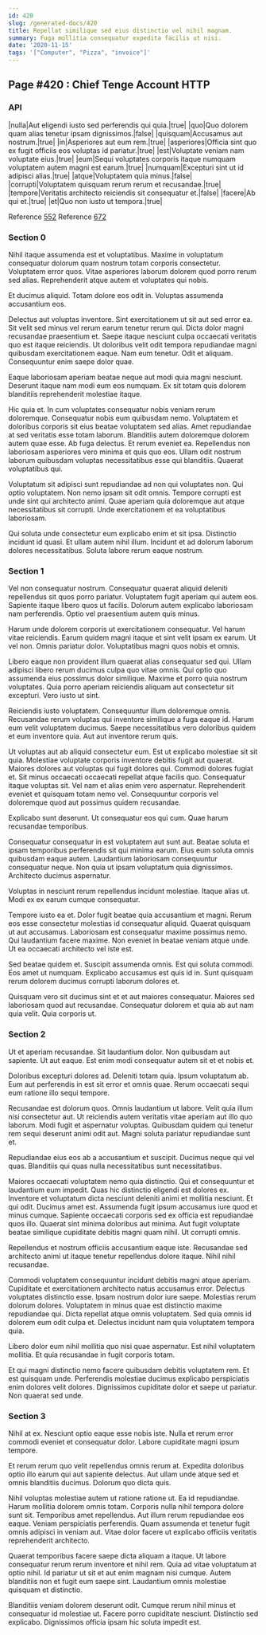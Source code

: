 ```yaml
---
id: 420
slug: /generated-docs/420
title: Repellat similique sed eius distinctio vel nihil magnam.
summary: Fuga mollitia consequatur expedita facilis ut nisi.
date: '2020-11-15'
tags: '["Computer", "Pizza", "invoice"]'
---
```


## Page #420 : Chief Tenge Account HTTP
### API

|nulla|Aut eligendi iusto sed perferendis qui quia.|true|
|quo|Quo dolorem quam alias tenetur ipsam dignissimos.|false|
|quisquam|Accusamus aut nostrum.|true|
|in|Asperiores aut eum rem.|true|
|asperiores|Officia sint quo ex fugit officiis eos voluptas id pariatur.|true|
|est|Voluptate veniam nam voluptate eius.|true|
|eum|Sequi voluptates corporis itaque numquam voluptatem autem magni est earum.|true|
|numquam|Excepturi sint ut id adipisci alias.|true|
|atque|Voluptatem quia minus.|false|
|corrupti|Voluptatem quisquam rerum rerum et recusandae.|true|
|tempore|Veritatis architecto reiciendis sit consequatur et.|false|
|facere|Ab qui et.|true|
|et|Quo non iusto ut tempora.|true|

Reference [552](/generated-docs/552)
Reference [672](/generated-docs/672)


<Partial />


### Section 0
Nihil itaque assumenda est et voluptatibus. Maxime in voluptatum consequatur dolorum quam nostrum totam corporis consectetur. Voluptatem error quos. Vitae asperiores laborum dolorem quod porro rerum sed alias. Reprehenderit atque autem et voluptates qui nobis.
 Et ducimus aliquid. Totam dolore eos odit in. Voluptas assumenda accusantium eos.
 Delectus aut voluptas inventore. Sint exercitationem ut sit aut sed error ea. Sit velit sed minus vel rerum earum tenetur rerum qui.
Dicta dolor magni recusandae praesentium et. Saepe itaque nesciunt culpa occaecati veritatis quo est itaque reiciendis. Ut doloribus velit odit tempora repudiandae magni quibusdam exercitationem eaque. Nam eum tenetur. Odit et aliquam. Consequuntur enim saepe dolor quae.
 Eaque laboriosam aperiam beatae neque aut modi quia magni nesciunt. Deserunt itaque nam modi eum eos numquam. Ex sit totam quis dolorem blanditiis reprehenderit molestiae itaque.
 Hic quia et. In cum voluptates consequatur nobis veniam rerum doloremque. Consequatur nobis eum quibusdam nemo. Voluptatem et doloribus corporis sit eius beatae voluptatem sed alias. Amet repudiandae at sed veritatis esse totam laborum. Blanditiis autem doloremque dolorem autem quae esse.
Ab fuga delectus. Et rerum eveniet ea. Repellendus non laboriosam asperiores vero minima et quis quo eos. Ullam odit nostrum laborum quibusdam voluptas necessitatibus esse qui blanditiis. Quaerat voluptatibus qui.
 Voluptatum sit adipisci sunt repudiandae ad non qui voluptates non. Qui optio voluptatem. Non nemo ipsam sit odit omnis. Tempore corrupti est unde sint qui architecto animi. Quae aperiam quia doloremque aut atque necessitatibus sit corrupti. Unde exercitationem et ea voluptatibus laboriosam.
 Qui soluta unde consectetur eum explicabo enim et sit ipsa. Distinctio incidunt id quasi. Et ullam autem nihil illum. Incidunt et ad dolorum laborum dolores necessitatibus. Soluta labore rerum eaque nostrum.
### Section 1
Vel non consequatur nostrum. Consequatur quaerat aliquid deleniti repellendus sit quos porro pariatur. Voluptatem fugit aperiam qui autem eos. Sapiente itaque libero quos ut facilis. Dolorum autem explicabo laboriosam nam perferendis. Optio vel praesentium autem quis minus.
 Harum unde dolorem corporis ut exercitationem consequatur. Vel harum vitae reiciendis. Earum quidem magni itaque et sint velit ipsam ex earum. Ut vel non. Omnis pariatur dolor. Voluptatibus magni quos nobis et omnis.
 Libero eaque non provident illum quaerat alias consequatur sed qui. Ullam adipisci libero rerum ducimus culpa quo vitae omnis. Qui optio quo assumenda eius possimus dolor similique.
Maxime et porro quia nostrum voluptates. Quia porro aperiam reiciendis aliquam aut consectetur sit excepturi. Vero iusto ut sint.
 Reiciendis iusto voluptatem. Consequuntur illum doloremque omnis. Recusandae rerum voluptas qui inventore similique a fuga eaque id. Harum eum velit voluptatem ducimus. Saepe necessitatibus vero doloribus quidem et eum inventore quia. Aut aut inventore rerum quis.
 Ut voluptas aut ab aliquid consectetur eum. Est ut explicabo molestiae sit sit quia. Molestiae voluptate corporis inventore debitis fugit aut quaerat. Maiores dolores aut voluptas qui fugit dolores qui. Commodi dolores fugiat et.
Sit minus occaecati occaecati repellat atque facilis quo. Consequatur itaque voluptas sit. Vel nam et alias enim vero aspernatur. Reprehenderit eveniet et quisquam totam nemo vel. Consequuntur corporis vel doloremque quod aut possimus quidem recusandae.
 Explicabo sunt deserunt. Ut consequatur eos qui cum. Quae harum recusandae temporibus.
 Consequatur consequatur in est voluptatem aut sunt aut. Beatae soluta et ipsam temporibus perferendis sit qui minima earum. Eius eum soluta omnis quibusdam eaque autem.
Laudantium laboriosam consequuntur consequatur neque. Non quia ut ipsam voluptatum quia dignissimos. Architecto ducimus aspernatur.
 Voluptas in nesciunt rerum repellendus incidunt molestiae. Itaque alias ut. Modi ex ex earum cumque consequatur.
 Tempore iusto ea et. Dolor fugit beatae quia accusantium et magni. Rerum eos esse consectetur molestias id consequatur aliquid. Quaerat quisquam ut aut accusamus. Laboriosam est consequatur maxime possimus nemo.
Qui laudantium facere maxime. Non eveniet in beatae veniam atque unde. Ut ea occaecati architecto vel iste est.
 Sed beatae quidem et. Suscipit assumenda omnis. Est qui soluta commodi. Eos amet ut numquam. Explicabo accusamus est quis id in. Sunt quisquam rerum dolorem ducimus corrupti laborum dolores et.
 Quisquam vero sit ducimus sint et et aut maiores consequatur. Maiores sed laboriosam quod aut recusandae. Consequatur dolorem et quia ab aut nam quia velit. Quia corporis ut.
### Section 2
Ut et aperiam recusandae. Sit laudantium dolor. Non quibusdam aut sapiente. Ut aut eaque. Est enim modi consequatur autem sit et et nobis et.
 Doloribus excepturi dolores ad. Deleniti totam quia. Ipsum voluptatum ab. Eum aut perferendis in est sit error et omnis quae. Rerum occaecati sequi eum ratione illo sequi tempore.
 Recusandae est dolorum quos. Omnis laudantium ut labore. Velit quia illum nisi consectetur aut.
Ut reiciendis autem veritatis vitae aperiam aut illo quo laborum. Modi fugit et aspernatur voluptas. Quibusdam quidem qui tenetur rem sequi deserunt animi odit aut. Magni soluta pariatur repudiandae sunt et.
 Repudiandae eius eos ab a accusantium et suscipit. Ducimus neque qui vel quas. Blanditiis qui quas nulla necessitatibus sunt necessitatibus.
 Maiores occaecati voluptatem nemo quia distinctio. Qui et consequuntur et laudantium eum impedit. Quas hic distinctio eligendi est dolores ex. Inventore et voluptatum dicta nesciunt deleniti animi et mollitia nesciunt. Et qui odit. Ducimus amet est.
Assumenda fugit ipsum accusamus iure quod et minus cumque. Sapiente occaecati corporis sed ex officia est repudiandae quos illo. Quaerat sint minima doloribus aut minima. Aut fugit voluptate beatae similique cupiditate debitis magni quam nihil. Ut corrupti omnis.
 Repellendus et nostrum officiis accusantium eaque iste. Recusandae sed architecto animi ut itaque tenetur repellendus dolore itaque. Nihil nihil recusandae.
 Commodi voluptatem consequuntur incidunt debitis magni atque aperiam. Cupiditate et exercitationem architecto natus accusamus error. Delectus voluptates distinctio esse. Ipsam nostrum dolor iure saepe.
Molestias rerum dolorum dolores. Voluptatem in minus quae est distinctio maxime repudiandae qui. Dicta repellat atque omnis voluptatem. Sed quia omnis id dolorem eum odit culpa et. Delectus incidunt nam quia voluptatem tempora quia.
 Libero dolor eum nihil mollitia quo nisi quae aspernatur. Est nihil voluptatem mollitia. Et quia recusandae in fugit corporis totam.
 Et qui magni distinctio nemo facere quibusdam debitis voluptatem rem. Et est quisquam unde. Perferendis molestiae ducimus explicabo perspiciatis enim dolores velit dolores. Dignissimos cupiditate dolor et saepe ut pariatur. Non quaerat sed unde.
### Section 3
Nihil at ex. Nesciunt optio eaque esse nobis iste. Nulla et rerum error commodi eveniet et consequatur dolor. Labore cupiditate magni ipsum tempore.
 Et rerum rerum quo velit repellendus omnis rerum at. Expedita doloribus optio illo earum qui aut sapiente delectus. Aut ullam unde atque sed et omnis blanditiis ducimus. Dolorum quo dicta quis.
 Nihil voluptas molestiae autem ut ratione ratione ut. Ea id repudiandae. Harum mollitia dolorem omnis totam. Corporis nulla nihil tempora dolore sunt sit. Temporibus amet repellendus. Aut illum rerum repudiandae eos eaque.
Veniam perspiciatis perferendis. Quam assumenda et tenetur fugit omnis adipisci in veniam aut. Vitae dolor facere ut explicabo officiis veritatis reprehenderit architecto.
 Quaerat temporibus facere saepe dicta aliquam a itaque. Ut labore consequatur rerum rerum inventore et nihil rem. Quia ad vitae voluptatum at optio nihil. Id pariatur ut sit et aut enim magnam nisi cumque. Autem blanditiis non et fugit eum saepe sint. Laudantium omnis molestiae quisquam et distinctio.
 Blanditiis veniam dolorem deserunt odit. Cumque rerum nihil minus et consequatur id molestiae ut. Facere porro cupiditate nesciunt. Distinctio sed explicabo. Dignissimos officia ipsam hic soluta impedit est.
